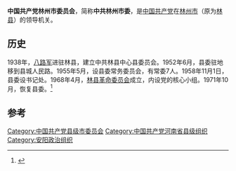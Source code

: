 '''中国共产党林州市委员会'''，简称'''中共林州市委'''，是[[中国共产党|中国共产党]]在[[林州市|林州市]]（原为[[林县|林县]]）的领导机关。

==历史==
1938年，[[八路军|八路军]]进驻林县，建立中共林县中心县委员会。1952年6月，县委驻地移到县城人民路。1955年5月，设县委常务委员会，有常委7人。1958年11月1日，县委设书记处。1968年4月，[[林县革命委员会|林县革命委员会]]成立，内设党的核心小组。1971年10月，恢复县委。<ref>{{Cite book|title=林县志|last=林县志编纂委员会|first=|publisher=河南人民出版社|year=1989|isbn=7-215-00759-6|location=郑州|pages=143}}</ref>

==参考==
{{reflist}}

[[Category:中国共产党县级市委员会|Category:中国共产党县级市委员会]]
[[Category:中国共产党河南省县级组织|Category:中国共产党河南省县级组织]]
[[Category:安阳政治组织|Category:安阳政治组织]]